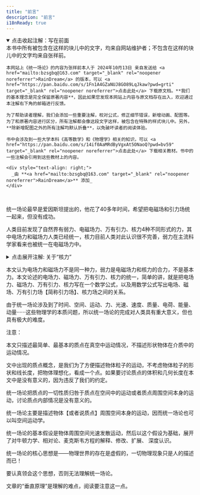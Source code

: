 ```yaml
---
title: "前言"
description: "前言"
i18nReady: true
---
```




<details open>
  <summary class="custom-summary">点击收起注解：写在前面</summary>
  <Aside title="写在前面">
    本书中所有被包含在这样的块儿中的文字，均来自网站维护者；不包含在这样的块儿中的文字均来自张祥前。

    本网站上《统一场论》的内容为张祥前本人于 2024年10月13日 亲自发送给 <a href="mailto:bzsgbq@163.com" target="_blank" rel="noopener noreferrer">RainDream</a> 的版本，可以 <a href="https://pan.baidu.com/s/1Fn1A4GZaNUJ8GO89LqJkaw?pwd=grti" target="_blank" rel="noopener noreferrer">点击此处</a> 下载原文档。**我们的基本理念是完全保留原著内容**，因此如果您发现本网站上内容与原文档存在出入，欢迎通过本注解右下角的邮箱进行反馈。

    为了帮助读者理解，我们会添加一些重要注解，校对公式，修正细节错误，新增动画、配图等。为了和原著内容进行区分，所有注解都会像这段文字这样，被包含在特殊的样式块儿中。另外，**除新增配图之外的所有注解均默认折叠**，以免破坏读者的阅读体验。

    书中会涉及到一些大学本科《高等数学》和《物理学》相关的知识，可以 <a href="https://pan.baidu.com/s/14if0AaMRdByVgxAt5ONaoQ?pwd=bv59" target="_blank" rel="noopener noreferrer">点击此处</a> 下载相关教材。书中的一些注解会引用到这些教材上的内容。

    <div style="text-align: right;">
      _由 **<a href="mailto:bzsgbq@163.com" target="_blank" rel="noopener noreferrer">RainDream</a>** 添加_
    </div>
  </Aside>
</details>

<br />

<Image src={Section01} alt="" class="" style="margin:0 auto;" />

统一场论最早是爱因斯坦提出的，他花了40多年时间，希望把电磁场和引力场统一起来，但没有成功。

人类目前发现了自然界有弱力、电磁场力、万有引力、核力4种不同形式的力，其中电场力和磁场力人类已经统一，核力目前人类对此认识很不完善，弱力在主流科学家看来也被统一在电磁场力中。

<details>
  <summary class="custom-summary">点击展开注解: 关于“核力”</summary>
  <Aside title="注解">
    这里的“核力”就是强力, 又称强相互作用, 是作用于强子之间的力，是已知四种基本作用力中最强的，也是作用距离第二短的（大约在10-15 m 范围内）。(来自 <a href="https://zh.wikipedia.org/wiki/%E5%BC%BA%E7%9B%B8%E4%BA%92%E4%BD%9C%E7%94%A8" target="_blank" rel="noopener noreferrer">维基百科</a>)

    <div style="text-align: right;">
      _由 **<a href="mailto:bzsgbq@163.com" target="_blank" rel="noopener noreferrer">RainDream</a>** 添加_
    </div>
  </Aside>
</details>

本文认为电场力和磁场力不是同一种力，弱力是电磁场力和核力的合力，不是基本力。本文论述的电场力、磁场力、万有引力、核力的统一，简单的讲，就是把电场力、磁场力、万有引力、核力写在一个数学公式，以及用数学公式写出电场、磁场、万有引力场【简称引力场】、核力场之间的关系。

由于统一场论涉及到了时间、空间、运动、力、光速、速度、质量、电荷、能量、动量······这些物理学的本质问题，所以统一场论的完成对人类具有重大意义，但也具有极大的难度。

注意：

本文只描述最简单、最基本的质点在真空中运动情况，不描述形状物体在介质中的运动情况。

文中出现的质点概念，是我们为了方便描述物体粒子的运动，不考虑物体粒子的形状和线长度，把物体理想化，看成一个点。如果要讨论质点的体积和几何长度在本文中是没有意义的，因为违反了我们的约定。

统一场论把质点的一切性质归咎于质点在空间中的运动或者质点周围空间本身的运动，讨论质点内部情况是没有意义的。

统一场论主要是描述物体【或者说质点】周围空间本身的运动，因而统一场论也可以叫空间运动学。

统一场论的基本假设是物体周围空间光速发散运动，然后以这个假设为基础，展开了对牛顿力学、相对论、麦克斯韦方程的解释、修改、扩展、 深度认识。

统一场论的核心思想是——物理世界的存在是虚假的，一切物理现象只是人的描述而已！

要认真领会这个思想，否则无法理解统一场论。

文章的“垂直原理”是理解的难点，阅读要注意这一点。
